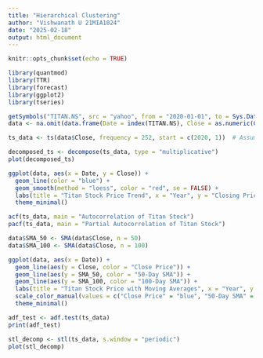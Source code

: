 ```yaml
---
title: "Hierarchical Clustering"
author: "Vishwanath U 21MIA1024"
date: "2025-02-18"
output: html_document
---
```


```r
knitr::opts_chunk$set(echo = TRUE)
```

```r
library(quantmod)
library(TTR)
library(forecast)
library(ggplot2)
library(tseries)
```

```r
getSymbols("TITAN.NS", src = "yahoo", from = "2020-01-01", to = Sys.Date())
data <- na.omit(data.frame(Date = index(TITAN.NS), Close = as.numeric(Cl(TITAN.NS))))
```

```r
ts_data <- ts(data$Close, frequency = 252, start = c(2020, 1))  # Assuming 252 trading days per year
```

```r
decomposed_ts <- decompose(ts_data, type = "multiplicative")
plot(decomposed_ts)
```

```r
ggplot(data, aes(x = Date, y = Close)) +
  geom_line(color = "blue") +
  geom_smooth(method = "loess", color = "red", se = FALSE) +
  labs(title = "Titan Stock Price Trend", x = "Year", y = "Closing Price") +
  theme_minimal()
```

```r
acf(ts_data, main = "Autocorrelation of Titan Stock")
pacf(ts_data, main = "Partial Autocorrelation of Titan Stock")
```

```r
data$SMA_50 <- SMA(data$Close, n = 50)
data$SMA_100 <- SMA(data$Close, n = 100)

ggplot(data, aes(x = Date)) +
  geom_line(aes(y = Close, color = "Close Price")) +
  geom_line(aes(y = SMA_50, color = "50-Day SMA")) +
  geom_line(aes(y = SMA_100, color = "100-Day SMA")) +
  labs(title = "Titan Stock Price with Moving Averages", x = "Year", y = "Price") +
  scale_color_manual(values = c("Close Price" = "blue", "50-Day SMA" = "red", "100-Day SMA" = "green")) +
  theme_minimal()
```

```r
adf_test <- adf.test(ts_data)
print(adf_test)
```

```r
stl_decomp <- stl(ts_data, s.window = "periodic")
plot(stl_decomp)
```

